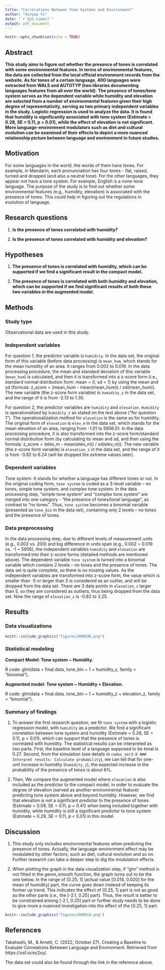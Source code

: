 ```yaml
---
title: "Correlations Between Tone Systems and Environment"
author: "Xinyao Yi"
date: "`r Sys.time()`"
output: pdf_document
---
```


```r
knitr::opts_chunk$set(echo = TRUE)
```

## Abstract
**This study aims to figure out whether the presence of tones is correlated with some environmental features. In terms of environmental features, the data are collected from the local official environment records from the website. As for tones of a certain language, 400 languages were extracted from WALS and AUTOTYP (two libraries documenting languages features from all over the world). The presence of tones/tone system serves as the dependent variable while humidity and elevation are selected from a number of environmental features given their high degree of representativity, serving as two primary independent variables in the study. Logistic regression is used to analyze the data. It is found that humidity is significantly associated with tone system (Estimate = 0.28, SE = 0.11, p = 0.01), while the effect of elevation is not significant. More language-environment modulators such as diet and cultural evolution can be examined of their effects to depict a more nuanced relationship picture between language and environment in future studies.**

## Motivation
For some languages in the world, the words of them have tones. For example, in Mandarin, each pronunciation has four tones - flat, raised, turned and dropped (and also a neutral tone). For the other languages, they appear not have a tone system. For example, English is a none-tone language. The purpose of the study is to find out whether some environmental features (e.g., humidity, elevation) is associated with the presence of tones. This could help in figuring out the regulations in evolution of language.

## Research questions
1. **Is the presence of tones correlated with humidity?**

2. **Is the presence of tones correlated with humidity and elevation?**

## Hypotheses
1. **The presence of tones is correlated with humidity, which can be supported if we find a significant result in the compact model.**

2. **The presence of tones is correlated with both humidity and elevation, which can be supported if we find significant results of both these two variables in the augmented model.**

## Methods

### Study type
Observational data are used in this study.

### Independent variables
For question 1, the predictor variable is `humidity`. In the data set, the original form of this variable (before data processing) is `mean_hum`, which stands for the mean humidity of an area. It ranges from 0.002 to 0.019. In the data processing procedure, the mean and standard deviation of this variable (`mean_hum`) is calculated, and then it is transformed into a z-score form (i.e., standard normal distribution form: mean = 0, sd = 1) by using the mean and sd (formula: z_score = (mean_hum - mean(mean_hum)) / sd(mean_hum)). The new variable (the z-score form variable) is `humidity_z` in the data set, and the range of it is from -2.13 to 1.30.

For question 2, the predictor variables are `humidity` and `elevation`. `Humidity` is operationalized by `humidity_z` as stated on the text above ("for question 1"). The operationalization method for `elevation` is the same as for humidity. The original form of `elevation` is `elev_m` in the data set, which stands for the mean elevation of an area, ranging from -1.01 to 5956.01. In the data processing procedure, it is also transformed into the z-score form/standard normal distribution form (by calculating its mean and sd, and then using the formula: z_score = (elev_m - mean(elev_m)) / sd(elev_m)). The new variable (the z-score form variable) is `elevation_z` in the data set, and the range of it is from -0.82 to 6.24 (will be dropped the extreme values later).

### Dependent variables
Tone system. It stands for whether a language has different tones or not. In the original coding form, `tone system` is coded as a 3-level variable -- no tones, simple tone system, and complex tone system. In the data processing step, "simple tone system" and "complex tone system" are merged into one category - "the presence of tones/tonal language", as contrast to "no tones". Thus, `tone system` becomes a binomial variable (presented as `tone_bin` in the data set), containing only 2 levels -- no tones and the presence of tones.

### Data preprocessing
In the data processing step, due to different levels of measurement units (e.g., 0.002 vs. 200) and big difference in units span (e.g., 0.002 ~ 0.019 vs. -1 ~ 5956), the independent variables `humidity` and `elevation` are transformed into their z-score forms (detailed methods are mentioned above). The dependent variable `tone system` is turned into a binomial variable which contains 2 levels -- no tones and the presence of tones. The data set is quite complete, so there is no missing values. As the independent variables are transformed into z-score form, the value which is smaller than -5 or larger than 5 is considered as an outlier, and will be dropped from the data set. There are 3 data points in `elevation_z` larger than 5, so they are considered as outliers, thus being dropped from the data set. Now the range of `elevation_z` is -0.82 to 3.25.

## Results

### Data visualizations
```r
knitr::include_graphics("figures/000036.png")
```

### Statistical modeling
**Compact Model: Tone system ~ Humidity.**

R code: glm(data = final.data, tone_bin ~ 1 + humidity_z, family = "binomial").

**Augmented model: Tone system ~ Humidity + Elevation.**

R code: glm(data = final.data, tone_bin ~ 1 + humidity_z + elevation_z, family = "binomial").

### Summary of findings
1. To answer the first research question, we fit `tone system` with a logistic regression model, with `humidity` as a predictor. We find a significant correlation between tone system and humidity (Estimate = 0.28, SE = 0.11, p = 0.01), which can support that the presence of tones is correlated with humidity. The statistical results can be interpreted as two parts. First, the baseline level of a language supposed to be tonal is 0.27. Second, from the simulation (see details in `codes_ver3.0 ### Interpret results: Calculate probability`), we can tell that for one-unit increase in humidity (`humidity_z`), the expected increase in the probability of the presence of tones is about 6%.

2. Then, We compare the augmented model where `elevation` is also included as the predictor to the compact model, in order to evaluate the degree of elevation (served as another environmental feature) predicting tone system above and beyond humidity. However, we find that elevation is not a significant predictor to the presence of tones (Estimate = 0.09, SE = 0.11, p = 0.41) when being included together with humidity, while humidity is still a significant predictor to tone system (Estimate = 0.29, SE = 0.11, p < 0.01) in this model.

## Discussion
1. This study only includes environmental features when predicting the presence of tones. Actually, the language-environment effect may be modulated by other factors, such as diet, cultural evolution and so on. Further research can take a deeper step to dig the modulation effects.

2. When plotting the graph in the data visualization step, if "glm" method is not fitted in the geom_smooth function, the graph turns out to be the one below. In the range of [0.25, 1] (actual value [0.014, 0.020] for the mean of humidity) part, the curve goes down instead of keeping its former up trend. This indicates the effect of [0.25, 1] part is not as good as the other parts (i.e., the [-2.1, 0.25] part). Thus, the result is better to be constrained among [-2.1, 0.25] part or further study needs to be done to give more a nuanced investigation into the effect of the [0.25, 1] part.

```r
knitr::include_graphics("figures/000014.png")
```

## References
Takahashi, M., & Arnett, C. (2022, October 27). Creating a Baseline to Evaluate Correlations Between Language and Environment. Retrieved from https://osf.io/ez2xy/.

The data set could also be found through the link in the reference above.
